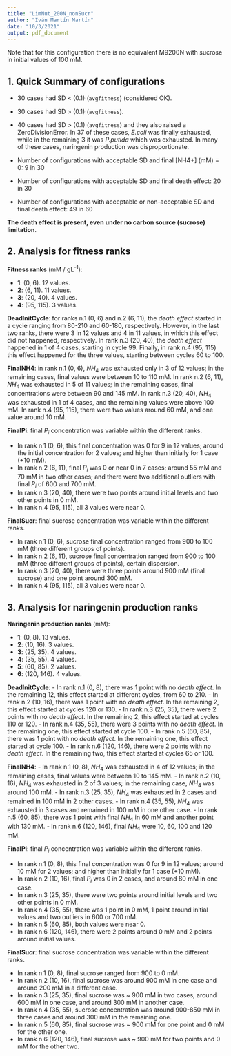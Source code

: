 ```yaml
---
title: "LimNut_200N_nonSucr"
author: "Iván Martín Martín"
date: "10/3/2021"
output: pdf_document
---
```


Note that for this configuration there is no equivalent M9200N with sucrose in initial values of 100 mM.


## 1. Quick Summary of configurations

* 30 cases had SD < (0.1)·(`avgfitness`) (considered OK).
* 30 cases had SD > (0.1)·(`avgfitness`).
* 40 cases had SD > (0.1)·(`avgfitness`) and they also raised a ZeroDivisionError. In 37 of these cases, *E.coli* was finally exhausted, while in the remaining 3 it was *P.putida* which was exhausted. In many of these cases, naringenin production was disproportionate.

* Number of configurations with acceptable SD and final [NH4+] (mM) = 0: 9 in 30
* Number of configurations with acceptable SD and final death effect: 20 in 30
* Number of configurations with acceptable or non-acceptable SD and final death effect: 49 in 60

**The death effect is present, even under no carbon source (sucrose) limitation**.

## 2. Analysis for fitness ranks

**Fitness ranks** (mM / gL^-1^):

* **1**: (0, 6). 12 values.
* **2**: (6, 11). 11 values.
* **3**: (20, 40). 4 values.
* **4**: (95, 115). 3 values.


**DeadInitCycle**: for ranks n.1 (0, 6) and n.2 (6, 11), the *death effect* started in a cycle ranging from 80-210 and 60-180, respectively. However, in the last two ranks, there were 3 in 12 values and 4 in 11 values, in which this effect did not happened, respectively. In rank n.3 (20, 40), the *death effect* happened in 1 of 4 cases, starting in cycle 99. Finally, in rank n.4 (95, 115) this effect happened for the three values, starting between cycles 60 to 100.

**FinalNH4**: in rank n.1 (0, 6), $NH_{4}$ was exhausted only in 3 of 12 values; in the remaining cases, final values were between 10 to 110 mM. In rank n.2 (6, 11), $NH_{4}$ was exhausted in 5 of 11 values; in the remaining cases, final concentrations were between 90 and 145 mM. In rank n.3 (20, 40), $NH_{4}$ was exhausted in 1 of 4 cases, and the remaining values were above 100 mM. In rank n.4 (95, 115), there were two values around 60 mM, and one value around 10 mM.

**FinalPi**: final $P_{i}$ concentration was variable within the different ranks.

- In rank n.1 (0, 6), this final concentration was 0 for 9 in 12 values; around the initial concentration for 2 values; and higher than initially for 1 case (+10 mM).
- In rank n.2 (6, 11), final $P_{i}$ was 0 or near 0 in 7 cases; around 55 mM and 70 mM in two other cases; and there were two additional outliers with final $P_{i}$ of 600 and 700 mM.
- In rank n.3 (20, 40), there were two points around initial levels and two other points in 0 mM.
- In rank n.4 (95, 115), all 3 values were near 0.

**FinalSucr**: final sucrose concentration was variable within the different ranks.

- In rank n.1 (0, 6), sucrose final concentration ranged from 900 to 100 mM (three different groups of points).
- In rank n.2 (6, 11), sucrose final concentration ranged from 900 to 100 mM (three different groups of points), certain dispersion.
- In rank n.3 (20, 40), there were three points around 900 mM (final sucrose) and one point around 300 mM.
- In rank n.4 (95, 115), all 3 values were near 0.


## 3. Analysis for naringenin production ranks

**Naringenin production ranks** (mM):

* **1**: (0, 8). 13 values.
* **2**: (10, 16). 3 values.
* **3**: (25, 35). 4 values.
* **4**: (35, 55). 4 values.
* **5**: (60, 85). 2 values.
* **6**: (120, 146). 4 values.


**DeadInitCycle**: 
- In rank n.1 (0, 8), there was 1 point with no *death effect*. In the remaining 12, this effect started at different cycles, from 60 to 210.
- In rank n.2 (10, 16), there was 1 point with no *death effect*. In the remaining 2, this effect started at cycles 120 or 130. 
- In rank n.3 (25, 35), there were 2 points with no *death effect*. In the remaining 2, this effect started at cycles 110 or 120. 
- In rank n.4 (35, 55), there were 3 points with no *death effect*. In the remaining one, this effect started at cycle 100.
- In rank n.5 (60, 85), there was 1 point with no *death effect*. In the remaining one, this effect started at cycle 100.
- In rank n.6 (120, 146), there were 2 points with no *death effect*. In the remaining two, this effect started at cycles 65 or 100.

**FinalNH4**: 
- In rank n.1 (0, 8), $NH_{4}$ was exhausted in 4 of 12 values; in the remaining cases, final values were between 10 to 145 mM.
- In rank n.2 (10, 16), $NH_{4}$ was exhausted in 2 of 3 values; in the remaining case, $NH_{4}$ was around 100 mM.
- In rank n.3 (25, 35), $NH_{4}$ was exhausted in 2 cases and remained in 100 mM in 2 other cases.
- In rank n.4 (35, 55), $NH_{4}$ was exhausted in 3 cases and remained in 100 mM in one other case.
- In rank n.5 (60, 85), there was 1 point with final $NH_{4}$ in 60 mM and another point with 130 mM.
- In rank n.6 (120, 146), final $NH_{4}$ were 10, 60, 100 and 120 mM.

**FinalPi**: final $P_{i}$ concentration was variable within the different ranks.

- In rank n.1 (0, 8), this final concentration was 0 for 9 in 12 values; around 10 mM for 2 values; and higher than initially for 1 case (+10 mM).
- In rank n.2 (10, 16), final $P_{i}$ was 0 in 2 cases, and around 80 mM in one case.
- In rank n.3 (25, 35), there were two points around initial levels and two other points in 0 mM.
- In rank n.4 (35, 55), there was 1 point in 0 mM, 1 point around initial values and two outliers in 600 or 700 mM.
- In rank n.5 (60, 85), both values were near 0.
- In rank n.6 (120, 146), there were 2 points around 0 mM and 2 points around initial values.

**FinalSucr**: final sucrose concentration was variable within the different ranks.

- In rank n.1 (0, 8), final sucrose ranged from 900 to 0 mM.
- In rank n.2 (10, 16), final sucrose was around 900 mM in one case and around 200 mM in a different case.
- In rank n.3 (25, 35), final sucrose was ~ 900 mM in two cases, around 600 mM in one case, and around 300 mM in another case.
- In rank n.4 (35, 55), sucrose concentration was around 900-850 mM in three cases and around 300 mM in the remaining one.
- In rank n.5 (60, 85), final sucrose was ~ 900 mM for one point and 0 mM for the other one.
- In rank n.6 (120, 146), final sucrose was ~ 900 mM for two points and 0 mM for the other two.




































